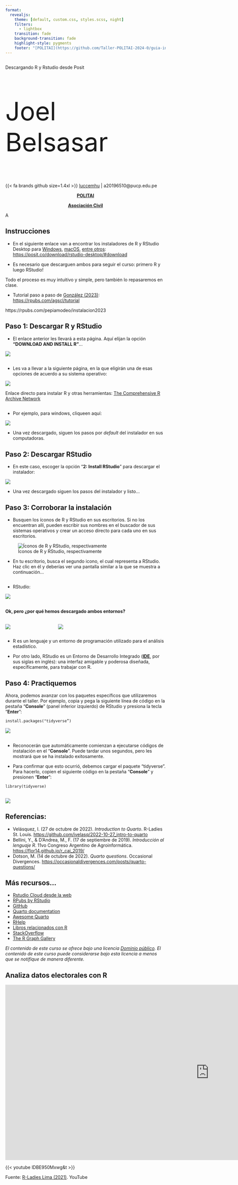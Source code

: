 ```yaml
---
format:
  revealjs: 
    theme: [default, custom.css, styles.scss, night]
    filters:
      - lightbox
    transition: fade
    background-transition: fade
    highlight-style: pygments
    footer: "[POLITAI](https://github.com/Taller-POLITAI-2024-0/guia-install-r)"
---
```


##  {.title}

::: r-fit-text
Descargando R y Rstudio desde [Posit]{.flow}
:::

::: {style="font-size: 80px"}
Joel Belsasar
:::

{{< fa brands github size=1.4xl >}} [luccemhu](https://github.com/luccemhu) | <i class="fas fa-envelope"></i> a20196510@pucp.edu.pe

<center>

[**POLITAI**](https://revistas.pucp.edu.pe/index.php/politai) 

[**Asociación Civil**](https://www.instagram.com/politai_asoc_civil/)

</center>

::: notes
A
:::

## Instrucciones

-   En el siguiente enlace van a encontrar los instaladores de R y RStudio Desktop para [Windows](https://cran.rstudio.com/bin/windows/), [macOS](https://cran.rstudio.com/bin/macosx/), [entre otros](https://cran.rstudio.com/): <https://posit.co/download/rstudio-desktop/#download>

-   Es necesario que descarguen ambos para seguir el curso: primero R y luego RStudio!





Todo el proceso es muy intuitivo y simple, pero también lo repasaremos en clase.

::: notes
-   Tutorial paso a paso de [González (2023)](https://rpubs.com/agscl): <https://rpubs.com/agscl/tutorial> 

https://rpubs.com/pepiamodeo/instalacion2023

:::

## **Paso 1**: [Descargar R y RStudio]{.flow} {.small} 

-   El enlace anterior les llevará a esta página. Aquí elijan la opción **"DOWNLOAD AND INSTALL R"**... 

![](./images/paso1.jpg){.lightbox}

##  {.small} 

-   Les va a llevar a la siguiente página, en la que eligirán una de esas opciones de acuerdo a su sistema operativo:

![](./images/paso1-b.jpg){.lightbox}

::: aside
Enlace directo para instalar R y otras herramientas: [The Comprehensive R Archive Network](https://cran.r-project.org/)
::: 

##  {.small} 

-   Por ejemplo, para windows, cliqueen aquí:

![](./images/paso1-d.jpg){.lightbox}

-   Una vez descargado, siguen los pasos por *default* del instalador en sus computadoras.

## **Paso 2**: Descargar RStudio {.small} 

-   En este caso, escoger la opción "**2: Install RStudio**" para descargar el instalador:


![](./images/paso2.jpg)

-   Una vez descargado siguen los pasos del instalador y listo...

## **Paso 3**: Corroborar la instalación  {.small} 

-   Busquen los íconos de R y RStudio en sus escritorios. Si no los encuentran allí, pueden escribir sus nombres en el buscador de sus sistemas operativos y crear un acceso directo para cada uno en sus escritorios.

![Íconos de R y RStudio, respectivamente](./images/R_RStudiologo.jpg){fig-align="center"}

-   En tu escritorio, busca el segundo icono, el cual representa a RStudio. Haz clic en él y deberías ver una pantalla similar a la que se muestra a continuación...

## {.small} 

- RStudio:

![](./images/paso3.jpg)

## {.small} 

#### Ok, pero ¿por qué hemos descargado ambos entornos? 

:::: {.columns}

::: {.column width="30%"}

![](./images/R-basic.jpg){.lightbox}
:::

::: {.column width="70%"}

![](./images/Rstudio.jpg)
:::

::::

-   R es un lenguaje y un entorno de programación utilizado para el análisis estadístico. 

-   Por otro lado, RStudio es un Entorno de Desarrollo Integrado (**[IDE](https://posit.co/products/open-source/rstudio/)**, por sus siglas en inglés): una interfaz amigable y poderosa diseñada, específicamente, para trabajar con R.

## **Paso 4**: Practiquemos {.small} 

Ahora, podemos avanzar con los paquetes específicos que utilizaremos durante el taller. Por ejemplo, copia y pega la siguiente línea de código en la pestaña "**Console**" (panel inferior izquierdo) de RStudio y presiona la tecla "**Enter**":


````markdown
install.packages("tidyverse”)
````

![](./images/paso4.jpg)

## 

- Reconocerán que automáticamente comienzan a ejecutarse códigos de instalación en el "**Console**". Puede tardar unos segundos, pero les mostrará que se ha instalado exitosamente.

- Para confirmar que esto ocurrió, debemos cargar el paquete "tidyverse". Para hacerlo, copien el siguiente código en la pestaña "**Console**" y presionen "**Enter**":

````markdown
library(tidyverse)
````

## 

###
![](images/politai.png){fig-align="center"}
 

## Referencias:

-   Velásquez, I. (27 de octubre de 2022). *Introduction to Quarto*. R-Ladies St. Louis. <https://github.com/ivelasq/2022-10-27_intro-to-quarto> 
-   Bellini, Y., & D’Andrea, M., F. (17 de septiembre de 2019). *Introducción al lenguaje R*. 11vo Congreso Argentino de Agroinformática. <https://flor14.github.io/r_cai_2019/> 
-   Dotson, M. (14 de octubre de 2022). *Quarto questions*. Occasional Divergences. <https://occasionaldivergences.com/posts/quarto-questions/>


## Más recursos... {.small} 

-   [Rstudio Cloud desde la web](https://posit.co/products/cloud/cloud/) 
-   [RPubs by RStudio](https://rpubs.com/) 
-   [GitHub](https://github.com/) 
-   [Quarto documentation](https://quarto.org/)  
-   [Awesome Quarto](https://github.com/mcanouil/awesome-quarto) 
-   [RHelp](https://www.r-project.org/help.html)  
-   [Libros relacionados con R](https://www.r-project.org/doc/bib/R-books.html) 
-   [StackOverflow](https://stackoverflow.com/) 
-   [The R Graph Gallery](https://r-graph-gallery.com/) 

::: notes
*El contenido de este curso se ofrece bajo una licencia [Dominio público](https://en.wikipedia.org/wiki/Public_domain). El contenido de este curso puede considerarse bajo esta licencia a menos que se notifique de manera diferente.* 
:::

## Analiza datos electorales con R {.r-stretch}

<iframe width="1280" height="550" src="https://www.youtube.com/embed/lDBE950Mxwg" title="Analiza datos electorales con R" frameborder="0" allow="accelerometer; autoplay; clipboard-write; encrypted-media; gyroscope; picture-in-picture; web-share" allowfullscreen></iframe>

{{< youtube lDBE950Mxwg&t >}}

::: aside
Fuente: [R-Ladies Lima (2021)](https://www.youtube.com/@RLadiesLima). YouTube
:::